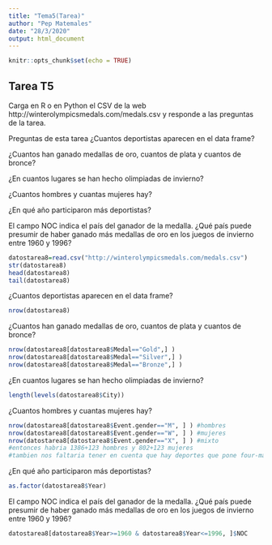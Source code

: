 ```yaml
---
title: "Tema5(Tarea)"
author: "Pep Matemales"
date: "28/3/2020"
output: html_document
---
```


```r
knitr::opts_chunk$set(echo = TRUE)
```

## Tarea T5

Carga en R o en Python el CSV de la web http://winterolympicsmedals.com/medals.csv y responde a las preguntas de la tarea.

Preguntas de esta tarea
¿Cuantos deportistas aparecen en el data frame?

¿Cuantos han ganado medallas de oro, cuantos de plata y cuantos de bronce?

¿En cuantos lugares se han hecho olimpiadas de invierno?

¿Cuantos hombres y cuantas mujeres hay?

¿En qué año participaron más deportistas?

El campo NOC indica el país del ganador de la medalla. ¿Qué país puede presumir de haber ganado más medallas de oro en los juegos de invierno entre 1960 y 1996?

```r
datostarea8=read.csv("http://winterolympicsmedals.com/medals.csv")
str(datostarea8)
head(datostarea8)
tail(datostarea8)

```

¿Cuantos deportistas aparecen en el data frame?
```r
nrow(datostarea8)
```

¿Cuantos han ganado medallas de oro, cuantos de plata y cuantos de bronce?
```r
nrow(datostarea8[datostarea8$Medal=="Gold",] )
nrow(datostarea8[datostarea8$Medal=="Silver",] )
nrow(datostarea8[datostarea8$Medal=="Bronze",] )
```

¿En cuantos lugares se han hecho olimpiadas de invierno?
```r
length(levels(datostarea8$City))
```

¿Cuantos hombres y cuantas mujeres hay?
```r
nrow(datostarea8[datostarea8$Event.gender=="M", ] ) #hombres
nrow(datostarea8[datostarea8$Event.gender=="W", ] ) #mujeres
nrow(datostarea8[datostarea8$Event.gender=="X", ] ) #mixto
#entonces habria 1386+123 hombres y 802+123 mujeres
#tambien nos faltaria tener en cuenta que hay deportes que pone four-man
```

¿En qué año participaron más deportistas?
```r
as.factor(datostarea8$Year)

```

El campo NOC indica el país del ganador de la medalla. ¿Qué país puede presumir de haber ganado más medallas de oro en los juegos de invierno entre 1960 y 1996?

```r
datostarea8[datostarea8$Year>=1960 & datostarea8$Year<=1996, ]$NOC
```





